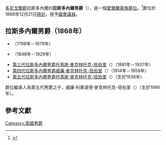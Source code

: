 [[多尼戈爾郡|多尼戈爾郡]]拉斯多內爾的'''拉斯多內爾男爵'''（{{lang-en|Baron Rathdonnell}}），是一個[[愛爾蘭貴族爵位|愛爾蘭貴族爵位]]。<ref>{{London Gazette |city=e |issue=7918 |date=8 January 1869 |page=37}}</ref>爵位於1868年12月21日[[冊封|冊封]]，授予{{link-en|愛爾蘭保守黨|Irish Conservative Party|愛爾蘭保守黨}}[[國會議員|國會議員]]{{link-en|第一代拉斯多內爾男爵約翰·麥克林托克|John McClintock, 1st Baron Rathdonnell|約翰·麥克林托克}}。

== 拉斯多內爾男爵（1868年）==
* {{link-en|第一代拉斯多內爾男爵約翰·麥克林托克|John McClintock, 1st Baron Rathdonnell|第一代拉斯多內爾男爵約翰·麥克林托克}}（1798年－1879年）
* {{link-en|第二代拉斯多內爾男爵托馬斯·麥克林托克-班伯里|Thomas McClintock-Bunbury, 2nd Baron Rathdonnell|第二代拉斯多內爾男爵托馬斯·麥克林托克-班伯里}}（1848年－1929年）
* [[第三代拉斯多內爾男爵托馬斯·麥克林托克-班伯里|第三代拉斯多內爾男爵托馬斯·麥克林托克-班伯里]]（{{lang-en|Thomas McClintock-Bunbury, 3rd Baron Rathdonnell}}）（1881年－1937年）
* [[第四代拉斯多內爾男爵威廉·麥克林托克-班伯里|第四代拉斯多內爾男爵威廉·麥克林托克-班伯里]]（{{lang-en|William McClintock-Bunbury, 4th Baron Rathdonnell}}）（1914年－1959年）
* [[第五代拉斯多內爾男爵托馬斯·麥克林托克-班伯里|第五代拉斯多內爾男爵托馬斯·麥克林托克-班伯里]]（{{lang-en|Thomas McClintock-Bunbury, 5th Baron Rathdonnell}}）（生於1938年）

爵位繼承人為第五代男爵之子，威廉·利奧波德·麥克林托克-班伯里（{{lang-en|William Leopold McClintock-Bunbury}}）（生於1966年）。

== 參考文獻 ==
{{Reflist}}

{{拉斯多內爾男爵}}
{{現存愛爾蘭男爵爵位}}
{{DEFAULTSORT:Rathdonnell}}
[[Category:英國男爵|Category:英國男爵]]